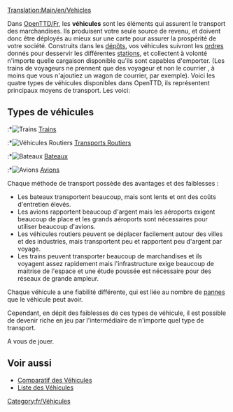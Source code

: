 [[Translation:Main/en/Vehicles]]{{fr/Table des matières}}

Dans [[Main/fr/OpenTTD|OpenTTD/Fr]], les '''véhicules''' sont les éléments qui assurent le transport des marchandises. Ils produisent votre seule source de revenu, et doivent donc être déployés au mieux sur une carte pour assurer la prospérité de votre société. Construits dans les [[Main/fr/Dépôts|dépôts]], vos véhicules suivront les [[Main/fr/Ordres|ordres]] donnés pour desservir les différentes [[Main/fr/Stations|stations]], et collectent à volonté n'importe quelle cargaison disponible qu'ils sont capables d'emporter. (Les trains de voyageurs ne prennent que des voyageur et non le courrier , à moins que vous n'ajoutiez un wagon de courrier, par exemple). Voici les quatre types de véhicules disponibles dans OpenTTD, ils représentent principaux moyens de transport. Les voici:

== Types de véhicules ==
:*[[File:en/Manual html m16a497ce.png|Trains]] [[Main/fr/Trains|Trains]]
:*[[File:en/Manual html m3518e48c.png|Véhicules Routiers]] [[Main/fr/Véhicules Routiers|Transports Routiers]]
:*[[File:en/Manual html 53123a33.png|Bateaux]] [[Main/fr/Bateaux|Bateaux]]
:*[[File:en/Manual html 442702e6.png|Avions]] [[Main/fr/Avions|Avions]]
	
Chaque méthode de transport possède des avantages et des faiblesses :

*Les bateaux transportent beaucoup, mais sont lents et ont des coûts d'entretien élevés.
*Les avions rapportent beaucoup d'argent mais les aéroports exigent beaucoup de place et les grands aéroports sont nécessaires pour utiliser beaucoup d'avions.
*Les véhicules routiers peuvent se déplacer facilement autour des villes et des industries, mais transportent peu et rapportent peu d'argent par voyage.
*Les trains peuvent transporter beaucoup de marchandises et ils voyagent assez rapidement mais l'infrastructure exige beaucoup de maitrise de l'espace et une étude poussée est nécessaire pour des réseaux de grande ampleur.
	
Chaque véhicule a une fiabilité différente, qui est liée au nombre de [[Main/fr/Pannes|pannes]] que le véhicule peut avoir. 

Cependant, en dépit des faiblesses de ces types de véhicule, il est possible de devenir riche en jeu par l'intermédiaire de n'importe quel type de transport.

A vous de jouer.

==Voir aussi==

*[[Main/fr/Comparatif des Véhicules|Comparatif des Véhicules]]
*[[Main/fr/Listes de Véhicules|Liste des Véhicules]]

[[Category:fr/Véhicules]]
